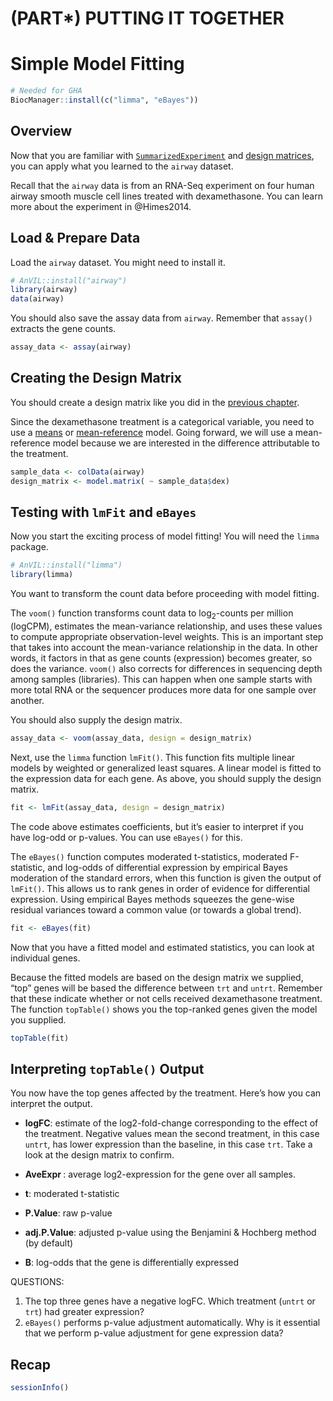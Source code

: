 # (PART\*) PUTTING IT TOGETHER {-}

# Simple Model Fitting

```r
# Needed for GHA
BiocManager::install(c("limma", "eBayes"))
```

## Overview

Now that you are familiar with [`SummarizedExperiment`](summarizedexperiment.html#summarizedexperiment) and [design matrices](design-matrices.html#design-matrices), you can apply what you learned to the `airway` dataset. 

Recall that the `airway` data is from an RNA-Seq experiment on four human airway smooth muscle cell lines treated with dexamethasone. You can learn more about the experiment in @Himes2014. 

## Load & Prepare Data

Load the `airway` dataset. You might need to install it.

```r
# AnVIL::install("airway")
library(airway)
data(airway)
```

You should also save the assay data from `airway`. Remember that `assay()` extracts the gene counts.

```r
assay_data <- assay(airway)
```

## Creating the Design Matrix

You should create a design matrix like you did in the [previous chapter](design-matrices.html#inpractice). 

Since the dexamethasone treatment is a categorical variable, you need to use a [means](#means) or [mean-reference](#meanref) model. Going forward, we will use a mean-reference model because we are interested in the difference attributable to the treatment.

```r
sample_data <- colData(airway)
design_matrix <- model.matrix( ~ sample_data$dex)
```

## Testing with `lmFit` and `eBayes`

Now you start the exciting process of model fitting! You will need the `limma` package.

```r
# AnVIL::install("limma")
library(limma)
```

You want to transform the count data before proceeding with model fitting. 

The `voom()` function transforms count data to $\log_{2}$-counts per million (logCPM), estimates the mean-variance relationship, and uses these values to compute appropriate observation-level weights. This is an important step that takes into account the mean-variance relationship in the data. In other words, it factors in that as gene counts (expression) becomes greater, so does the variance. `voom()` also corrects for differences in sequencing depth among samples (libraries). This can happen when one sample starts with more total RNA or the sequencer produces more data for one sample over another.

You should also supply the design matrix.

```r
assay_data <- voom(assay_data, design = design_matrix)
```

Next, use the `limma` function `lmFit()`. This function fits multiple linear models by weighted or generalized least squares. A linear model is fitted to the expression data for each gene. As above, you should supply the design matrix.

```r
fit <- lmFit(assay_data, design = design_matrix)
```

The code above estimates coefficients, but it's easier to interpret if you have log-odd or p-values. You can use `eBayes()` for this. 

The `eBayes()` function computes moderated t-statistics, moderated F-statistic, and log-odds of differential expression by empirical Bayes moderation of the standard errors, when this function is given the output of `lmFit()`. This allows us to rank genes in order of evidence for differential expression. Using empirical Bayes methods squeezes the gene-wise residual variances toward a common value (or towards a global trend).

```r
fit <- eBayes(fit)
```

Now that you have a fitted model and estimated statistics, you can look at individual genes. 

Because the fitted models are based on the design matrix we supplied, "top" genes will be based the difference between `trt` and `untrt`. Remember that these indicate whether or not cells received dexamethasone treatment. The function `topTable()` shows you the top-ranked genes given the model you supplied.

```r
topTable(fit)
```

## Interpreting `topTable()` Output

You now have the top genes affected by the treatment. Here's how you can interpret the output.

- **logFC**: estimate of the log2-fold-change corresponding to the effect of the treatment. Negative values mean the second treatment, in this case `untrt`, has lower expression than the baseline, in this case `trt`. Take a look at the design matrix to confirm.

- **AveExpr	**: average log2-expression for the gene over all samples.

- **t**: moderated t-statistic

- **P.Value**: raw p-value

- **adj.P.Value**: adjusted p-value using the Benjamini & Hochberg method (by default)

- **B**: log-odds that the gene is differentially expressed

::: {.fyi}
QUESTIONS:

1. The top three genes have a negative logFC. Which treatment (`untrt` or `trt`) had greater expression?
2. `eBayes()` performs p-value adjustment automatically. Why is it essential that we perform p-value adjustment for gene expression data?
:::

## Recap

```r
sessionInfo()
```
